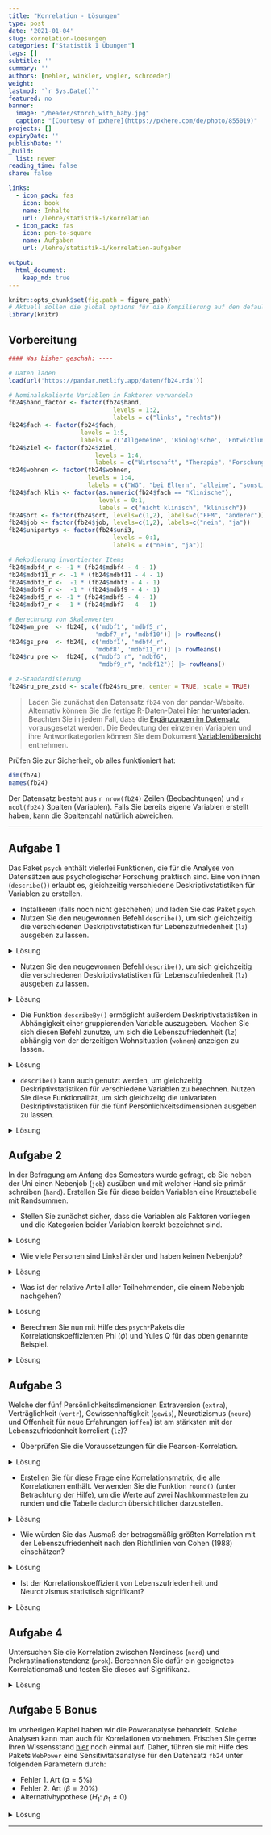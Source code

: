 ```yaml
---
title: "Korrelation - Lösungen" 
type: post
date: '2021-01-04' 
slug: korrelation-loesungen 
categories: ["Statistik I Übungen"] 
tags: [] 
subtitle: ''
summary: '' 
authors: [nehler, winkler, vogler, schroeder] 
weight: 
lastmod: '`r Sys.Date()`'
featured: no
banner:
  image: "/header/storch_with_baby.jpg"
  caption: "[Courtesy of pxhere](https://pxhere.com/de/photo/855019)"
projects: []
expiryDate: ''
publishDate: ''
_build:
  list: never
reading_time: false
share: false

links:
  - icon_pack: fas
    icon: book
    name: Inhalte
    url: /lehre/statistik-i/korrelation
  - icon_pack: fas
    icon: pen-to-square
    name: Aufgaben
    url: /lehre/statistik-i/korrelation-aufgaben

output:
  html_document:
    keep_md: true
---
```


```r
knitr::opts_chunk$set(fig.path = figure_path)
# Aktuell sollen die global options für die Kompilierung auf den default Einstellungen gelassen werden
library(knitr)
```

## Vorbereitung

```r
#### Was bisher geschah: ----

# Daten laden
load(url('https://pandar.netlify.app/daten/fb24.rda'))

# Nominalskalierte Variablen in Faktoren verwandeln
fb24$hand_factor <- factor(fb24$hand,
                             levels = 1:2,
                             labels = c("links", "rechts"))
fb24$fach <- factor(fb24$fach,
                    levels = 1:5,
                    labels = c('Allgemeine', 'Biologische', 'Entwicklung', 'Klinische', 'Diag./Meth.'))
fb24$ziel <- factor(fb24$ziel,
                        levels = 1:4,
                        labels = c("Wirtschaft", "Therapie", "Forschung", "Andere"))
fb24$wohnen <- factor(fb24$wohnen, 
                      levels = 1:4, 
                      labels = c("WG", "bei Eltern", "alleine", "sonstiges"))
fb24$fach_klin <- factor(as.numeric(fb24$fach == "Klinische"),
                         levels = 0:1,
                         labels = c("nicht klinisch", "klinisch"))
fb24$ort <- factor(fb24$ort, levels=c(1,2), labels=c("FFM", "anderer"))
fb24$job <- factor(fb24$job, levels=c(1,2), labels=c("nein", "ja"))
fb24$unipartys <- factor(fb24$uni3,
                             levels = 0:1,
                             labels = c("nein", "ja"))

# Rekodierung invertierter Items
fb24$mdbf4_r <- -1 * (fb24$mdbf4 - 4 - 1)
fb24$mdbf11_r <- -1 * (fb24$mdbf11 - 4 - 1)
fb24$mdbf3_r <-  -1 * (fb24$mdbf3 - 4 - 1)
fb24$mdbf9_r <-  -1 * (fb24$mdbf9 - 4 - 1)
fb24$mdbf5_r <- -1 * (fb24$mdbf5 - 4 - 1)
fb24$mdbf7_r <- -1 * (fb24$mdbf7 - 4 - 1)

# Berechnung von Skalenwerten
fb24$wm_pre  <- fb24[, c('mdbf1', 'mdbf5_r', 
                        'mdbf7_r', 'mdbf10')] |> rowMeans()
fb24$gs_pre  <- fb24[, c('mdbf1', 'mdbf4_r', 
                        'mdbf8', 'mdbf11_r')] |> rowMeans()
fb24$ru_pre <-  fb24[, c("mdbf3_r", "mdbf6", 
                         "mdbf9_r", "mdbf12")] |> rowMeans()

# z-Standardisierung
fb24$ru_pre_zstd <- scale(fb24$ru_pre, center = TRUE, scale = TRUE)

```

> Laden Sie zunächst den Datensatz `fb24` von der pandar-Website. Alternativ können Sie die fertige R-Daten-Datei [<i class="fas fa-download"></i> hier herunterladen](/daten/fb24.rda). Beachten Sie in jedem Fall, dass die [Ergänzungen im Datensatz](/lehre/statistik-i/korrelation/#prep) vorausgesetzt werden. Die Bedeutung der einzelnen Variablen und ihre Antwortkategorien können Sie dem Dokument [Variablenübersicht](/lehre/statistik-i/variablen.pdf) entnehmen.

Prüfen Sie zur Sicherheit, ob alles funktioniert hat: 

```r
dim(fb24)
names(fb24)
```

Der Datensatz besteht aus `r nrow(fb24)` Zeilen (Beobachtungen) und `r ncol(fb24)` Spalten (Variablen). Falls Sie bereits eigene Variablen erstellt haben, kann die Spaltenzahl natürlich abweichen.


***

## Aufgabe 1

Das Paket `psych` enthält vielerlei Funktionen, die für die Analyse von Datensätzen aus psychologischer Forschung praktisch sind. Eine von ihnen (`describe()`) erlaubt es, gleichzeitig verschiedene Deskriptivstatistiken für Variablen zu erstellen.

  * Installieren (falls noch nicht geschehen) und laden Sie das Paket `psych`.
  * Nutzen Sie den neugewonnen Befehl `describe()`, um sich gleichzeitig die verschiedenen Deskriptivstatistiken für Lebenszufriedenheit (`lz`) ausgeben zu lassen.

<details>

<summary>Lösung</summary>

```r
# Paket installieren
install.packages('psych')
```

```r
# Paket laden
library(psych)
```

</details>

-   Nutzen Sie den neugewonnen Befehl `describe()`, um sich gleichzeitig die verschiedenen Deskriptivstatistiken für Lebenszufriedenheit (`lz`) ausgeben zu lassen.

<details>

<summary>Lösung</summary>

```r
describe(fb24$lz)
```

</details>

  * Die Funktion `describeBy()` ermöglicht außerdem Deskriptivstatistiken in Abhängigkeit einer gruppierenden Variable auszugeben. Machen Sie sich diesen Befehl zunutze, um sich die Lebenszufriedenheit (`lz`) abhängig von der derzeitigen Wohnsituation (`wohnen`) anzeigen zu lassen.

<details>

<summary>Lösung</summary>

```r
describeBy(fb24$lz, group = fb24$wohnen)
```

</details>

-   `describe()` kann auch genutzt werden, um gleichzeitig Deskriptivstatistiken für verschiedene Variablen zu berechnen. Nutzen Sie diese Funktionalität, um sich gleichzeitg die univariaten Deskriptivstatistiken für die fünf Persönlichkeitsdimensionen ausgeben zu lassen.

<details>

<summary>Lösung</summary>

```r
describe(fb24[,c("extra","vertr","gewis","neuro","offen")])
```

</details>



## Aufgabe 2

In der Befragung am Anfang des Semesters wurde gefragt, ob Sie neben der Uni einen Nebenjob (`job`) ausüben und mit welcher Hand sie primär schreiben (`hand`). Erstellen Sie für diese beiden Variablen eine Kreuztabelle mit Randsummen.

  * Stellen Sie zunächst sicher, dass die Variablen als Faktoren vorliegen und die Kategorien beider Variablen korrekt bezeichnet sind. 
  
<details>

<summary>Lösung</summary>

Zunächst können wir überprüfen, ob die Variablen als Faktor vorliegen.

```r
#Labels
is.factor(fb24$job)
is.factor(fb24$hand)
```

Wenn Sie die Datensatzvorbereitung aus dem Skript kopiert haben, sollte die Variable `job` bereits ein Faktor sein.
Die Variable `hand` jedoch nicht. Dies müssen wir ändern.

```r
fb24$hand <- factor(fb24$hand,
                    levels = c(1, 2),
                    labels = c("links", "rechts"))
```

Für den Fall, dass die Variable `job` noch nicht als Faktor im Datensatz vorliegt, kann folgender Code durchgeführt werden. Achten Sie aber drauf, dass dieser Befehl auf eine Variable nicht angewendet werden sollte, wenn diese bereits ein Faktor ist. Ansonsten kommt es zu dem Fehler, dass die Variable keine Informationen mehr enthält.

```r
fb24$job <- factor(fb24$job, levels = c(1, 2),
  labels = c('nein', 'ja'))
```

Die Variablen sehen dann folgendermaßen aus.

```r
str(fb24$job)

str(fb24$hand)
```

</details>

-   Wie viele Personen sind Linkshänder und haben keinen Nebenjob?

<details>

<summary>Lösung</summary>

```r
# Kreuztabelle absolut
tab <- table(fb24$hand, fb24$job)
addmargins(tab)
```

`r tab[1,1]` Personen schreiben primär mit der linken Hand und haben keinen Nebenjob.

</details>

-   Was ist der relative Anteil aller Teilnehmenden, die einem Nebenjob nachgehen?

<details>

<summary>Lösung</summary>

```r
# Relative Häufigkeiten, mit Randsummen
addmargins(prop.table(tab))
```

`r round(addmargins(prop.table(tab))[3,2]*100,2)`% aller Teilnehmenden gehen einer Nebentätigkeit nach.

</details>

-   Berechnen Sie nun mit Hilfe des `psych`-Pakets die Korrelationskoeffizienten Phi ($\phi$) und Yules Q für das oben genannte Beispiel.

<details>

<summary>Lösung</summary>

```r
phi(tab, digits = 3)

Yule(tab) |> round(digits = 3) #da die Yule()-Funktion nicht direkt runden kann geben wir das Ergebnis an die round()-Funktion weiter
```

Beide Koeffizienten sprechen für eine wenn überhaupt schwache Korrelation.

</details>


## Aufgabe 3

Welche der fünf Persönlichkeitsdimensionen Extraversion (`extra`), Verträglichkeit (`vertr`), Gewissenhaftigkeit (`gewis`), Neurotizismus (`neuro`) und Offenheit für neue Erfahrungen (`offen`) ist am stärksten mit der Lebenszufriedenheit korreliert (`lz`)?

  * Überprüfen Sie die Voraussetzungen für die Pearson-Korrelation.


<details>

<summary>Lösung</summary>

**Voraussetzungen Pearson-Korrelation:**

1.  Skalenniveau: intervallskalierte Daten $\rightarrow$ ok\
2.  Linearität: Zusammenhang muss linear sein $\rightarrow$ Grafische überprüfung (Scatterplot)

```r
# Scatterplot
plot(fb24$extra, fb24$lz, 
  xlim = c(0, 6), ylim = c(0, 7), pch = 19)

plot(fb24$vertr, fb24$lz, 
  xlim = c(0, 6), ylim = c(0, 7), pch = 19)

plot(fb24$gewis, fb24$lz, 
  xlim = c(0, 6), ylim = c(0, 7), pch = 19)

plot(fb24$neuro, fb24$lz, 
  xlim = c(0, 6), ylim = c(0, 7), pch = 19)

plot(fb24$offen, fb24$lz, 
  xlim = c(0, 6), ylim = c(0, 7), pch = 19)
```

Die fünf Scatterplots lassen allesamt auf einen linearen Zusammenhang zwischen den Variablen schließen.

3.  Normalverteilung $\rightarrow$ QQ-Plot, Histogramm oder Shapiro-Wilk-Test

```r
#QQ
qqnorm(fb24$extra)
qqline(fb24$extra)

qqnorm(fb24$vertr)
qqline(fb24$vertr)

qqnorm(fb24$gewis)
qqline(fb24$gewis)

qqnorm(fb24$neuro)
qqline(fb24$neuro)

qqnorm(fb24$offen)
qqline(fb24$offen)

qqnorm(fb24$lz)
qqline(fb24$lz)

#Histogramm
hist(fb24$extra, prob = TRUE, ylim = c(0, 1))
curve(dnorm(x, mean = mean(fb24$extra, na.rm = TRUE), sd = sd(fb24$extra, na.rm = TRUE)), col = "#00618F", add = TRUE)  

hist(fb24$vertr, prob = TRUE, ylim = c(0, 1))
curve(dnorm(x, mean = mean(fb24$vertr, na.rm = TRUE), sd = sd(fb24$vertr, na.rm = TRUE)), col = "#00618F", add = TRUE)  

hist(fb24$gewis, prob = TRUE, ylim = c(0, 1))
curve(dnorm(x, mean = mean(fb24$gewis, na.rm = TRUE), sd = sd(fb24$gewis, na.rm = TRUE)), col = "#00618F", add = TRUE)  

hist(fb24$neuro, prob = TRUE, ylim = c(0, 1))
curve(dnorm(x, mean = mean(fb24$neuro, na.rm = TRUE), sd = sd(fb24$neuro, na.rm = TRUE)), col = "#00618F", add = TRUE)  

hist(fb24$offen, prob = TRUE, ylim = c(0, 1))
curve(dnorm(x, mean = mean(fb24$offen, na.rm = TRUE), sd = sd(fb24$offen, na.rm = TRUE)), col = "#00618F", add = TRUE)  

hist(fb24$lz, prob = TRUE, ylim = c(0, 1))
curve(dnorm(x, mean = mean(fb24$lz, na.rm = TRUE), sd = sd(fb24$lz, na.rm = TRUE)), col = "#00618F", add = TRUE)  

#Shapiro
shapiro.test(fb24$extra)
shapiro.test(fb24$vertr)
shapiro.test(fb24$gewis)
shapiro.test(fb24$neuro)
shapiro.test(fb24$offen)
shapiro.test(fb24$lz)


```

$p < \alpha$ $\rightarrow$ H1: Normalverteilung kann für alle Variablen nicht angenommen werden. Somit ist diese Voraussetzung für alle Variablen verletzt. Daher sollten wir fortlaufend die Rangkorrelation nach Spearman nutzen.

</details>

-   Erstellen Sie für diese Frage eine Korrelationsmatrix, die alle Korrelationen enthält. Verwenden Sie die Funktion `round()` (unter Betrachtung der Hilfe), um die Werte auf zwei Nachkommastellen zu runden und die Tabelle dadurch übersichtlicher darzustellen.

<details>
<summary>Lösung</summary>

```r
# Korrelationstabelle erstellen und runden
cor_mat <- round(cor(fb24[,c('lz', 'extra', 'vertr', 'gewis', 'neuro', 'offen')],
                     use = 'pairwise',
                     method = 'spearman'),3)
cor_mat
```


</details>

-   Wie würden Sie das Ausmaß der betragsmäßig größten Korrelation mit der Lebenszufriedenheit nach den Richtlinien von Cohen (1988) einschätzen?

<details>

<summary>Lösung</summary>

Die betragsmäßig größte Korrelation mit der Lebenszufriedenheit hat der Neurotizismus. Nach den Richtlinien ist dieser mit `r cor_mat[4]` einem negativen mittleren Effekt, der ungefähr 0.3 beträgt, zuzuordnen.

</details>

-   Ist der Korrelationskoeffizient von Lebenszufriedenheit und Neurotizismus statistisch signifikant?

<details>

<summary>Lösung</summary>

```r
cor.test(fb24$lz, fb24$neuro, 
         alternative = "two.sided", 
         method = "spearman",       
         use = "pairwise") 
```

$p < \alpha$ $\rightarrow$ H1. Die Korrelation ist mit einer Irrtumswahrscheinlichkeit von 5% signifikant von 0 verschieden.

</details>

## Aufgabe 4

Untersuchen Sie die Korrelation zwischen Nerdiness (`nerd`) und Prokrastinationstendenz (`prok`). Berechnen Sie dafür ein geeignetes Korrelationsmaß und testen Sie dieses auf Signifikanz.

<details>

<summary>Lösung</summary>

Um das geeignete Korrelationsmaß zu bestimmen überprüfen wir zunächst die Vorrausetzungen der Pearson-Korrelation:

1.  Skalenniveau: intervallskalierte Daten $\rightarrow$ ok\
2.  Linearität: Zusammenhang muss linear sein $\rightarrow$ Grafische überprüfung (Scatterplot)

```r
# Scatterplot
plot(fb24$nerd, fb24$prok, 
  xlim = c(0, 6), ylim = c(0, 7), pch = 19)
```

Es ist kein klarer linearer Zusammenhang zwischen `nerd` und `prok` zu erkennen.
Gleichzeitig ist keine andere Art des Zusammenhangs (polynomial, exponentiell etc.) offensichtlich. Daher gehen wir für diese Aufgabe, um im Rahmen des Erstsemester Statistik Praktikums zu bleiben, davon aus dass die Vorraussetzung der Linearität erfüllt ist.  

3.  Normalverteilung $\rightarrow$ QQ-Plot, Histogramm oder Shapiro-Wilk Test

```r
#Car-Paket laden
library(car)
```

```r

#QQ-Plot
qqPlot(fb24$nerd)
qqPlot(fb24$prok)


#Histogramm
hist(fb24$nerd, prob = TRUE, ylim = c(0, 1))
curve(dnorm(x, mean = mean(fb24$nerd, na.rm = TRUE), sd = sd(fb24$nerd, na.rm = TRUE)), col = "#00618F", add = TRUE)  

hist(fb24$prok, prob = TRUE, ylim = c(0, 1))
curve(dnorm(x, mean = mean(fb24$prok, na.rm = TRUE), sd = sd(fb24$prok, na.rm = TRUE)), col = "#00618F", add = TRUE)


#Shapiro-Wilk Test
shapiro.test(fb24$nerd) #signifikant
shapiro.test(fb24$prok) #signifikant

```

Auf Basis der zwei graphischen und dem inferenzstatistischen Verfahren kommen wir zum Schluss das beide Variablen nicht normalverteilt vorliegen.

Somit kommen wir zum Schluss das die Spearman-Rangkorrelation hier das richtige Korrelationsmaß ist.


```r
cor.test(fb24$nerd, fb24$prok,
                        alternative = "two.sided",
                        method = "spearman",
                        use = "pairwise")
```

```r
cor_pearson <- cor.test(fb24$nerd, fb24$prok,
                        alternative = "two.sided",
                        method = "pearson",
                        use = "pairwise")

cor_spearman <- cor.test(fb24$nerd, fb24$prok,
                        alternative = "two.sided",
                        method = "spearman",
                        use = "pairwise")

```

Die Spearman-Rangkorrelation (p = `r cor_spearman$p.value`) ist nicht signifikant von 0 verschieden. 

</details>

## Aufgabe 5 Bonus

Im vorherigen Kapitel haben wir die Poweranalyse behandelt. Solche Analysen kann man auch für Korrelationen vornehmen. Frischen Sie gerne Ihren Wissensstand [hier](/lehre/statistik-i/simulation-poweranalyse/) noch einmal auf.
Daher, führen sie mit Hilfe des Pakets `WebPower` eine Sensitivitätsanalyse für den Datensatz `fb24` unter folgenden Parametern durch:

  * Fehler 1. Art ($\alpha = 5\%$)
  * Fehler 2. Art ($\beta = 20\%$)
  * Alternativhypothese ($H_1$: $\rho_1 \neq 0$)
  
<details>

<summary>Lösung</summary>

Bei einer Sensitivitätsanalyse interessiert uns wie stark ein Effekt sein muss damit wir ihn gegeben der Stichprobengröße (n) und $\alpha$-Fehlerniveau mit einer Wahrscheinlichkeit (Power = 1 - $\beta$) finden.
Einfach gesagt, gesucht ist die aufdeckbare Effektstärke.
Außerdem sind Korrelationen ihre eigenen Effektgrößen, daher müssen wir nicht noch etwa Cohens d berechnen.

```r
library(WebPower)
```

```r

wp.correlation(n = nrow(fb24),            
               r = NULL,                  #gesucht
               power = 0.8,               #Power = 1 - Beta
               alternative = "two.sided") #leitet sich aus der H1 ab
```

```r
pa <- wp.correlation(n = nrow(fb24),            
                     r = NULL,                  
                     power = 0.8,               
                     alternative = "two.sided")
```

Gegeben es gibt eine von null verschiedene (signifikante) Pearson-Korrelation muss diese mindestens `r round(pa$r, 3)` groß sein, damit wir diese mit einer Power von 80%, auf einem $\alpha$-Fehlerniveau von 5% in unserem Datensatz, mit n = `r nrow(fb24)` finden könnten.

</details>


***
